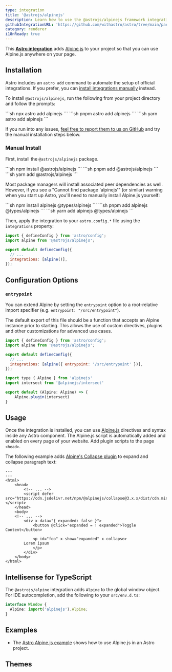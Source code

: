 ```yaml
---
type: integration
title: '@astrojs/alpinejs'
description: Learn how to use the @astrojs/alpinejs framework integration to extend component support in your Astro project.
githubIntegrationURL: 'https://github.com/withastro/astro/tree/main/packages/integrations/alpinejs/'
category: renderer
i18nReady: true
---
```


This **[Astro integration][astro-integration]** adds [Alpine.js](https://alpinejs.dev/) to your project so that you can use Alpine.js anywhere on your page.

## Installation

Astro includes an `astro add` command to automate the setup of official integrations. If you prefer, you can [install integrations manually](#manual-install) instead.

To install `@astrojs/alpinejs`, run the following from your project directory and follow the prompts:

<PackageManagerTabs>
  <Fragment slot="npm">
    ```sh
    npx astro add alpinejs
    ```
  </Fragment>
  <Fragment slot="pnpm">
    ```sh
    pnpm astro add alpinejs
    ```
  </Fragment>
  <Fragment slot="yarn">
    ```sh
    yarn astro add alpinejs
    ```
  </Fragment>
</PackageManagerTabs>

If you run into any issues, [feel free to report them to us on GitHub](https://github.com/withastro/astro/issues) and try the manual installation steps below.

### Manual Install

First, install the `@astrojs/alpinejs` package.

<PackageManagerTabs>
  <Fragment slot="npm">
    ```sh
    npm install @astrojs/alpinejs
    ```
  </Fragment>
  <Fragment slot="pnpm">
    ```sh
    pnpm add @astrojs/alpinejs
    ```
  </Fragment>
  <Fragment slot="yarn">
    ```sh
    yarn add @astrojs/alpinejs
    ```
  </Fragment>
</PackageManagerTabs>

Most package managers will install associated peer dependencies as well. However, if you see a "Cannot find package 'alpinejs'" (or similar) warning when you start up Astro, you'll need to manually install Alpine.js yourself:

<PackageManagerTabs>
  <Fragment slot="npm">
  ```sh
  npm install alpinejs @types/alpinejs
  ```
  </Fragment>
  <Fragment slot="pnpm">
  ```sh
  pnpm add alpinejs @types/alpinejs
  ```
  </Fragment>
  <Fragment slot="yarn">
  ```sh
  yarn add alpinejs @types/alpinejs
  ```
  </Fragment>
</PackageManagerTabs>

Then, apply the integration to your `astro.config.*` file using the `integrations` property:

```js ins="alpine()" title="astro.config.mjs" ins={2}
import { defineConfig } from 'astro/config';
import alpine from '@astrojs/alpinejs';

export default defineConfig({
  // ...
  integrations: [alpine()],
});
```

## Configuration Options

### `entrypoint`

You can extend Alpine by setting the `entrypoint` option to a root-relative import specifier (e.g. `entrypoint: "/src/entrypoint"`).

The default export of this file should be a function that accepts an Alpine instance prior to starting. This allows the use of custom directives, plugins and other customizations for advanced use cases.

```js title="astro.config.mjs"
import { defineConfig } from 'astro/config';
import alpine from '@astrojs/alpinejs';

export default defineConfig({
  // ...
  integrations: [alpine({ entrypoint: '/src/entrypoint' })],
});
```

```js title="src/entrypoint.ts"
import type { Alpine } from 'alpinejs'
import intersect from '@alpinejs/intersect'

export default (Alpine: Alpine) => {
    Alpine.plugin(intersect)
}
```

## Usage

Once the integration is installed, you can use [Alpine.js](https://alpinejs.dev/) directives and syntax inside any Astro component. The Alpine.js script is automatically added and enabled on every page of your website. Add plugin scripts to the page `<head>`.

The following example adds [Alpine's Collapse plugin](https://alpinejs.dev/plugins/collapse) to expand and collapse paragraph text:

```astro title="src/pages/index.astro" ins={6} ins="x-collapse"
---
---
<html>
	<head>
		<!-- ... -->
		<script defer src="https://cdn.jsdelivr.net/npm/@alpinejs/collapse@3.x.x/dist/cdn.min.js"></script>
	</head>
	<body>
    <!-- ... -->
		<div x-data="{ expanded: false }">
			<button @click="expanded = ! expanded">Toggle Content</button>

			<p id="foo" x-show="expanded" x-collapse>
        Lorem ipsum
			</p>
		</div>
	</body>
</html>
```

## Intellisense for TypeScript

The `@astrojs/alpine` integration adds `Alpine` to the global window object. For IDE autocompletion, add the following to your `src/env.d.ts`:

```ts title="src/env.d.ts"
interface Window {
  Alpine: import('alpinejs').Alpine;
}
```

## Examples

* The [Astro Alpine.js example](https://github.com/withastro/astro/tree/latest/examples/framework-alpine) shows how to use Alpine.js in an Astro project.

[astro-integration]: /en/guides/integrations-guide/

[astro-ui-frameworks]: /en/guides/framework-components/#using-framework-components

## Themes

<Grid>
  <Card title="AstroResume01" href="https://astro.build/themes/details/astro-resume-01/" thumbnail="astroResume01.png"/>
</Grid>
